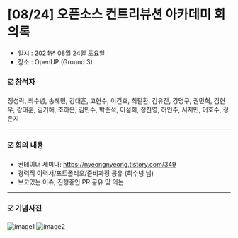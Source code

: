 # [08/24] 오픈소스 컨트리뷰션 아카데미 회의록

- 일시 : 2024년 08월 24일 토요일
- 장소 : OpenUP (Ground 3)

### ☑️ 참석자

정성락, 최수녕, 송혜민, 강대훈, 고현수, 이건호, 최필환, 김유진, 강명구, 권민혁, 김현우, 강대훈, 김기해, 조하은, 김민수, 박준석, 이설희, 정찬영, 허인주, 서지민, 이호수, 정은지

---

### ☑️ 회의 내용

- 컨테이너 세미나: https://nyeongnyeong.tistory.com/349
- 경력직 이력서/포트폴리오/준비과정 공유 (최수녕 님)
- 보고있는 이슈, 진행중인 PR 공유 및 의논

---

### ☑️ 기념사진

![image1](./images/240824_1.jpeg)
![image2](./images/240824_2.jpeg)
